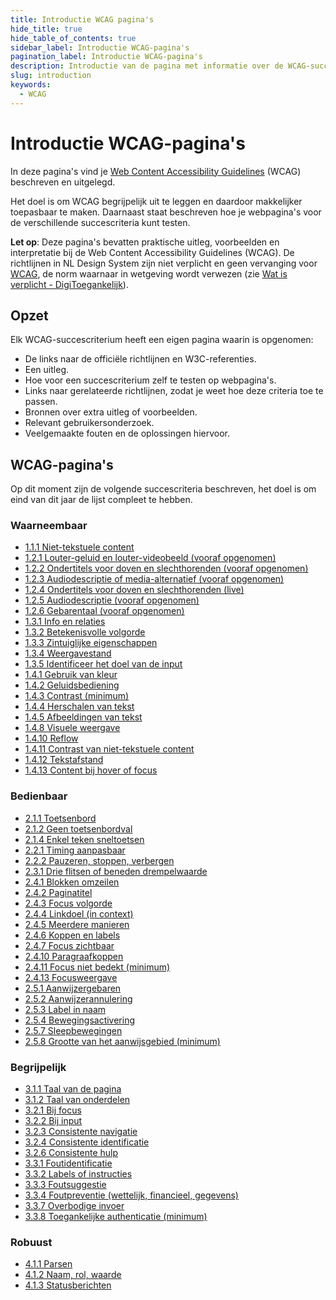 ```yaml
---
title: Introductie WCAG pagina's
hide_title: true
hide_table_of_contents: true
sidebar_label: Introductie WCAG-pagina's
pagination_label: Introductie WCAG-pagina's
description: Introductie van de pagina met informatie over de WCAG-succescriteria.
slug: introduction
keywords:
  - WCAG
---
```



# Introductie WCAG-pagina's

In deze pagina's vind je [<span lang="en">Web Content Accessibility Guidelines</span>](https://www.w3.org/Translations/WCAG22-nl/) (WCAG) beschreven en uitgelegd.

Het doel is om WCAG begrijpelijk uit te leggen en daardoor makkelijker toepasbaar te maken. Daarnaast staat beschreven hoe je webpagina's voor de verschillende succescriteria kunt testen.

**Let op**: Deze pagina's bevatten praktische uitleg, voorbeelden en interpretatie bij de Web Content Accessibility Guidelines (WCAG). De richtlijnen in NL Design System zijn niet verplicht en geen vervanging voor [WCAG](https://www.w3.org/WAI/standards-guidelines/wcag/), de norm waarnaar in wetgeving wordt verwezen (zie [Wat is verplicht - DigiToegankelijk](https://www.digitoegankelijk.nl/wetgeving/wat-is-verplicht)).

## Opzet

Elk WCAG-succescriterium heeft een eigen pagina waarin is opgenomen:

- De links naar de officiële richtlijnen en W3C-referenties.
- Een uitleg.
- Hoe voor een succescriterium zelf te testen op webpagina's.
- Links naar gerelateerde richtlijnen, zodat je weet hoe deze criteria toe te passen.
- Bronnen over extra uitleg of voorbeelden.
- Relevant gebruikersonderzoek.
- Veelgemaakte fouten en de oplossingen hiervoor.

## WCAG-pagina's

Op dit moment zijn de volgende succescriteria beschreven, het doel is om eind van dit jaar de lijst compleet te hebben.

### Waarneembaar

- [1.1.1 Niet-tekstuele content](/wcag/1.1.1)
- [1.2.1 Louter-geluid en louter-videobeeld (vooraf opgenomen)](/wcag/1.2.1)
- [1.2.2 Ondertitels voor doven en slechthorenden (vooraf opgenomen)](/wcag/1.2.2)
- [1.2.3 Audiodescriptie of media-alternatief (vooraf opgenomen)](/wcag/1.2.3)
- [1.2.4 Ondertitels voor doven en slechthorenden (live)](/wcag/1.2.4)
- [1.2.5 Audiodescriptie (vooraf opgenomen)](/wcag/1.2.5)
- [1.2.6 Gebarentaal (vooraf opgenomen)](/wcag/1.2.6)
- [1.3.1 Info en relaties](/wcag/1.3.1)
- [1.3.2 Betekenisvolle volgorde](/wcag/1.3.2)
- [1.3.3 Zintuiglijke eigenschappen](/wcag/1.3.3)
- [1.3.4 Weergavestand](/wcag/1.3.4)
- [1.3.5 Identificeer het doel van de input](/wcag/1.3.5)
- [1.4.1 Gebruik van kleur](/wcag/1.4.1)
- [1.4.2 Geluidsbediening](/wcag/1.4.2)
- [1.4.3 Contrast (minimum)](/wcag/1.4.3)
- [1.4.4 Herschalen van tekst](/wcag/1.4.4)
- [1.4.5 Afbeeldingen van tekst](/wcag/1.4.5)
- [1.4.8 Visuele weergave](/wcag/1.4.8)
- [1.4.10 Reflow](/wcag/1.4.10)
- [1.4.11 Contrast van niet-tekstuele content](/wcag/1.4.11)
- [1.4.12 Tekstafstand](/wcag/1.4.12)
- [1.4.13 Content bij hover of focus](/wcag/1.4.13)

### Bedienbaar

- [2.1.1 Toetsenbord](/wcag/2.1.1)
- [2.1.2 Geen toetsenbordval](/wcag/2.1.2)
- [2.1.4 Enkel teken sneltoetsen](/wcag/2.1.4)
- [2.2.1 Timing aanpasbaar](/wcag/2.2.1)
- [2.2.2 Pauzeren, stoppen, verbergen](/wcag/2.2.2)
- [2.3.1 Drie flitsen of beneden drempelwaarde](/wcag/2.3.1)
- [2.4.1 Blokken omzeilen](/wcag/2.4.1)
- [2.4.2 Paginatitel](/wcag/2.4.2)
- [2.4.3 Focus volgorde](/wcag/2.4.3)
- [2.4.4 Linkdoel (in context)](/wcag/2.4.4)
- [2.4.5 Meerdere manieren](/wcag/2.4.5)
- [2.4.6 Koppen en labels](/wcag/2.4.6)
- [2.4.7 Focus zichtbaar](/wcag/2.4.7)
- [2.4.10 Paragraafkoppen](/wcag/2.4.10)
- [2.4.11 Focus niet bedekt (minimum)](/wcag/2.4.11)
- [2.4.13 Focusweergave](/wcag/2.4.13)
- [2.5.1 Aanwijzergebaren](/wcag/2.5.1)
- [2.5.2 Aanwijzerannulering](/wcag/2.5.2)
- [2.5.3 Label in naam](/wcag/2.5.3)
- [2.5.4 Bewegingsactivering](/wcag/2.5.4)
- [2.5.7 Sleepbewegingen](/wcag/2.5.7)
- [2.5.8 Grootte van het aanwijsgebied (minimum)](/wcag/2.5.8)

### Begrijpelijk

- [3.1.1 Taal van de pagina](/wcag/3.1.1)
- [3.1.2 Taal van onderdelen](/wcag/3.1.2)
- [3.2.1 Bij focus](/wcag/3.2.1)
- [3.2.2 Bij input](/wcag/3.2.2)
- [3.2.3 Consistente navigatie](/wcag/3.2.3)
- [3.2.4 Consistente identificatie](/wcag/3.2.4)
- [3.2.6 Consistente hulp](/wcag/3.2.6)
- [3.3.1 Foutidentificatie](/wcag/3.3.1)
- [3.3.2 Labels of instructies](/wcag/3.3.2)
- [3.3.3 Foutsuggestie](/wcag/3.3.3)
- [3.3.4 Foutpreventie (wettelijk, financieel, gegevens)](/wcag/3.3.4)
- [3.3.7 Overbodige invoer](/wcag/3.3.7)
- [3.3.8 Toegankelijke authenticatie (minimum)](/wcag/3.3.8)

### Robuust

- [4.1.1 Parsen](/wcag/4.1.1)
- [4.1.2 Naam, rol, waarde](/wcag/4.1.2)
- [4.1.3 Statusberichten](/wcag/4.1.3)

<FormFooterInfo />
